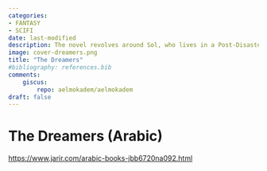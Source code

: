 ```yaml
---
categories:
- FANTASY
- SCIFI
date: last-modified
description: The novel revolves around Sol, who lives in a Post-Disaster world that nearly wiped out all life on Earth. This world is overseen by "The Savior," sent by the Deity to save the remaining humans from their fate and eradicate evil from the world. Sol, like the other obedient servants of the deity, worked tirelessly, awaiting his reward in the "Houses of Rest." But then came the dream... A strange dream that turned his life upside down and set Sol on the path of his journey into the unknown world beyond the city borders to discover his true self and the truth about "The Dreamers." This fantasy novel raises many important questions that come to life in Sol's adventurous journey and the choices he makes. What is reality? Is it separate from our selves or deeply connected to them? What is truth and what is falsehood? When do we become free, and when do we turn into mere slaves? And where do the boundaries of humanity lie?
image: cover-dreamers.png
title: "The Dreamers"
#bibliography: references.bib
comments:
    giscus:
        repo: aelmokadem/aelmokadem
draft: false
---
```



# The Dreamers (Arabic)

[https://www.jarir.com/arabic-books-jbb6720na092.html](https://www.jarir.com/arabic-books-jbb6720na092.html)

<!-- ![](cover-dreamers.png){width=200} -->